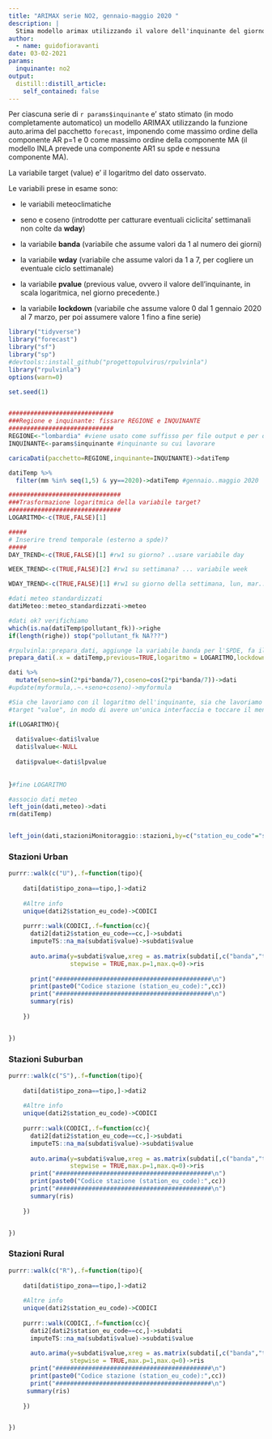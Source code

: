 ```yaml
---
title: "ARIMAX serie NO2, gennaio-maggio 2020 "
description: |
  Stima modello arimax utilizzando il valore dell'inquinante del giorno precedente.
author:
  - name: guidofioravanti
date: 03-02-2021
params:
  inquinante: no2
output:
  distill::distill_article:
    self_contained: false
---
```


Per ciascuna serie di `r params$inquinante`  e' stato stimato (in modo completamente automatico) un modello ARIMAX utilizzando la funzione auto.arima del pacchetto `forecast`, imponendo come massimo ordine della componente AR p=1 e 0 come massimo ordine della componente MA (il modello INLA prevede una componente AR1 su spde e nessuna componente MA).

La variabile target (value) e' il logaritmo del dato osservato.

Le variabili prese in esame sono:

- le variabili meteoclimatiche

- seno e coseno (introdotte per catturare eventuali ciclicita' settimanali non colte da **wday**)

- la variabile **banda** (variabile che assume valori da 1 al numero dei giorni)

- la variabile **wday** (variabile che assume valori da 1 a 7, per cogliere un eventuale ciclo settimanale)

- la variabile **pvalue** (previous value, ovvero il valore dell'inquinante, in scala logaritmica, nel giorno precedente.)

- la variabile **lockdown** (variabile che assume valore 0 dal 1 gennaio 2020 al 7 marzo, per poi assumere valore 1 fino a fine serie)

```r
library("tidyverse")
library("forecast")
library("sf")
library("sp")
#devtools::install_github("progettopulvirus/rpulvinla")
library("rpulvinla")
options(warn=0)

set.seed(1)


#############################
###Regione e inquinante: fissare REGIONE e INQUINANTE
#############################
REGIONE<-"lombardia" #viene usato come suffisso per file output e per disegnare la regione nella mesh (solo disegnare, non per costruire la mesh)
INQUINANTE<-params$inquinante #inquinante su cui lavorare 

caricaDati(pacchetto=REGIONE,inquinante=INQUINANTE)->datiTemp

datiTemp %>% 
  filter(mm %in% seq(1,5) & yy==2020)->datiTemp #gennaio..maggio 2020 

###############################
###Trasformazione logaritmica della variabile target?
###############################
LOGARITMO<-c(TRUE,FALSE)[1] 

#####
# Inserire trend temporale (esterno a spde)?
#####
DAY_TREND<-c(TRUE,FALSE)[1] #rw1 su giorno? ..usare variabile day

WEEK_TREND<-c(TRUE,FALSE)[2] #rw1 su settimana? ... variabile week

WDAY_TREND<-c(TRUE,FALSE)[1] #rw1 su giorno della settimana, lun, mar..dom? ... variabile wday  

#dati meteo standardizzati
datiMeteo::meteo_standardizzati->meteo

#dati ok? verifichiamo
which(is.na(datiTemp$pollutant_fk))->righe
if(length(righe)) stop("pollutant_fk NA???")

#rpulvinla::prepara_dati, aggiunge la variabile banda per l'SPDE, fa il logaritmo della variabile value (l'inquinante) e aggiunge la variabile lockdown
prepara_dati(.x = datiTemp,previous=TRUE,logaritmo = LOGARITMO,lockdown = TRUE,wday=WDAY_TREND,day=DAY_TREND,week=WEEK_TREND)->dati

dati %>%
  mutate(seno=sin(2*pi*banda/7),coseno=cos(2*pi*banda/7))->dati
#update(myformula,.~.+seno+coseno)->myformula

#Sia che lavoriamo con il logaritmo dell'inquinante, sia che lavoriamo con la variabile originale, nella creazione dello stack chiamiamo la variabile
#target "value", in modo di avere un'unica interfaccia e toccare il meno possibile il codice

if(LOGARITMO){
  
  dati$value<-dati$lvalue
  dati$lvalue<-NULL
  
  dati$pvalue<-dati$lpvalue
  
  
}#fine LOGARITMO  
```

```r
#associo dati meteo
left_join(dati,meteo)->dati
rm(datiTemp)


left_join(dati,stazioniMonitoraggio::stazioni,by=c("station_eu_code"="station_eu_code"))->dati
```

### Stazioni Urban

```r
purrr::walk(c("U"),.f=function(tipo){
  
    dati[dati$tipo_zona==tipo,]->dati2  
    
    #Altre info
    unique(dati2$station_eu_code)->CODICI
    
    purrr::walk(CODICI,.f=function(cc){
      dati2[dati2$station_eu_code==cc,]->subdati
      imputeTS::na_ma(subdati$value)->subdati$value
    
      auto.arima(y=subdati$value,xreg = as.matrix(subdati[,c("banda","t2m","sp","pblmax","pblmin","wdir","wspeed","tp","ptp","pvalue","seno","coseno","lockdown")]),
                 stepwise = TRUE,max.p=1,max.q=0)->ris
      
      print("###########################################\n")
      print(paste0("Codice stazione (station_eu_code):",cc))
      print("###########################################\n")      
      summary(ris)
      
    })


})
```


### Stazioni Suburban

```r
purrr::walk(c("S"),.f=function(tipo){
  
    dati[dati$tipo_zona==tipo,]->dati2  
    
    #Altre info
    unique(dati2$station_eu_code)->CODICI
    
    purrr::walk(CODICI,.f=function(cc){
      dati2[dati2$station_eu_code==cc,]->subdati
      imputeTS::na_ma(subdati$value)->subdati$value
    
      auto.arima(y=subdati$value,xreg = as.matrix(subdati[,c("banda","t2m","sp","pblmax","pblmin","wdir","wspeed","tp","ptp","pvalue","seno","coseno","lockdown")]),
                 stepwise = TRUE,max.p=1,max.q=0)->ris
      print("###########################################\n")
      print(paste0("Codice stazione (station_eu_code):",cc))
      print("###########################################\n")  
      summary(ris)
      
    })


})
```

### Stazioni Rural

```r
purrr::walk(c("R"),.f=function(tipo){
  
    dati[dati$tipo_zona==tipo,]->dati2  
    
    #Altre info
    unique(dati2$station_eu_code)->CODICI
    
    purrr::walk(CODICI,.f=function(cc){
      dati2[dati2$station_eu_code==cc,]->subdati
      imputeTS::na_ma(subdati$value)->subdati$value
    
      auto.arima(y=subdati$value,xreg = as.matrix(subdati[,c("banda","t2m","sp","pblmax","pblmin","wdir","wspeed","tp","ptp","pvalue","seno","coseno","lockdown")]),
                 stepwise = TRUE,max.p=1,max.q=0)->ris
      print("###########################################\n")
      print(paste0("Codice stazione (station_eu_code):",cc))
      print("###########################################\n")  
     summary(ris)
      
    })


})
```
